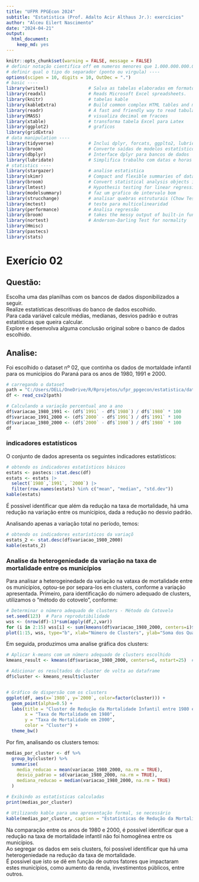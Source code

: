 ```yaml
---
title: "UFPR PPGEcon 2024"
subtitle: "Estatística (Prof. Adalto Acir Althaus Jr.): exercícios"
author: "Alceu Eilert Nascimento"
date: "2024-04-21"
output: 
  html_document: 
    keep_md: yes
---
```


```r
knitr::opts_chunk$set(warning = FALSE, message = FALSE)
# definir notação cientifica off em numeros menores que 1.000.000.000.000 ----
# definir qual o tipo do separador (ponto ou virgula) ----
options(scipen = 10, digits = 10, OutDec = ".")
# basic ----
library(writexl)               # Salva as tabelas elaboradas em formato .xls
library(readxl)                # Reads Microsoft Excel spreadsheets.
library(knitr)                 # tabelas kable
library(kableExtra)            # Build common complex HTML tables and manipulate table styles.
library(readr)                 # A fast and friendly way to read tabular data into R.
library(MASS)                  # visualiza decimal em fracoes
library(xtable)                # transforma tabela Excel para Latex
library(ggplot2)               # graficos
library(gridExtra)
# data manipulation ----
library(tidyverse)             # Inclui dplyr, forcats, ggplto2, lubridate, purrr, stringr, tibble, tidyr
library(broom)                 # Converte saídas de modelos estatísticos em tibbles
library(dbplyr)                # Interface dplyr para bancos de dados
library(lubridate)             # Simplifica trabalho com datas e horas
# statistics ----
library(stargazer)             # analise estatistica
library(skimr)                 # Compact and flexible summaries of data, a frictionless, pipeable approach to dealing with summary statistic
library(broom)                 # Convert statistical analysis objects into tidy data frames.
library(lmtest)                # Hypothesis testing for linear regression models.
library(modelsummary)          # faz um grafico de intervalo bom
library(strucchange)           # analisar quebras estruturais (Chow Test)
library(mctest)                # teste para multicolinearidad
library(performance)           # Analisa regressão 
library(broom)                 # takes the messy output of built-in functions in R, such as lm, nls, or t.test, and turns them into tidy tibbles.
library(nortest)               # Anderson-Darling Test for normality
library(Hmisc)
library(pastecs)
library(stats)
```

# Exerício 02

## Questão:  
Escolha uma das planilhas com os bancos de dados disponibilizados a seguir.  
Realize estatísticas descritivas do banco de dados escolhido.  
Para cada variável calcule médias, medianas, desvios padrão e outras estatísticas que queira calcular.  
Explore e desenvolva alguma conclusão original sobre o banco de dados escolhido.  

## Analise:

Foi escolhido o dataset nº 02, que continha os dados de mortaldade infantil para os municípios do Paraná para os anos de 1980, 1991 e 2000.  
```r
# carregando o dataset
path = "C:/Users/DELL/OneDrive/R/Rprojetos/ufpr_ppgecon/estatistica/data/dataset2.csv"
df <- read_csv2(path)

# Calculando a variação percentual ano a ano
df$variacao_1980_1991 <- (df$`1991` - df$`1980`) / df$`1980` * 100
df$variacao_1991_2000 <- (df$`2000` - df$`1991`) / df$`1991` * 100
df$variacao_1980_2000 <- (df$`2000` - df$`1980`) / df$`1980` * 100
df
```


### indicadores estatísticos

O conjunto de dados apresenta os seguintes indicadores estatísticos:

```r
# obtendo os indicadores estatísticos básicos
estats <- pastecs::stat.desc(df)
estats <- estats |> 
  select(`1980`,`1991`, `2000`) |> 
  filter(row.names(estats) %in% c("mean", "median", "std.dev"))
kable(estats)
```

É possivel identificar que além da redução na taxa de mortalidade, há uma redução na variação entre os munícipios, dada a redução no desvio padrão.

Analisando apenas a variação total no período, temos:
```r
# obtendo os indicadores estarísticos da variaçõ
estats_2 <- stat.desc(df$variacao_1980_2000)
kable(estats_2)
```


### Analise da heterogeniedade da variação na taxa de mortalidade entre os municípios

Para analisar a heterogeinedade da variação na vataxa de mortalidade entre os municípios, optou-se por separa-los em clusters, conforme a variação apresentada.
Primeiro, para identificação do número adequado de clusters, utilizamos o "método do cotovelo", conforme:

```r
# Determinar o número adequado de clusters - Método do Cotovelo
set.seed(123)  # Para reprodutibilidade
wss <- (nrow(df)-1)*sum(apply(df,2,var))
for (i in 2:15) wss[i] <- sum(kmeans(df$variacao_1980_2000, centers=i)$withinss)
plot(1:15, wss, type="b", xlab="Número de Clusters", ylab="Soma dos Quadrados Internos")
```

Em seguida, produzimos uma analise gráfica dos clusters:

```r
# Aplicar k-means com um número adequado de clusters escolhido
kmeans_result <- kmeans(df$variacao_1980_2000, centers=6, nstart=25)  # Ajuste o 'centers' conforme necessário

# Adicionar os resultados do cluster de volta ao dataframe
df$cluster <- kmeans_result$cluster


# Gráfico de dispersão com os clusters
ggplot(df, aes(x=`1980`, y=`2000`, color=factor(cluster))) +
  geom_point(alpha=0.5) +
  labs(title = "Cluster de Redução da Mortalidade Infantil entre 1980 e 2000",
       x = "Taxa de Mortalidade em 1980",
       y = "Taxa de Mortalidade em 2000",
       color = "Cluster") +
  theme_bw()
```


Por fim, analisando os clusters temos:

```r

medias_por_cluster <- df %>%
  group_by(cluster) %>%
  summarise(
    media_reducao = mean(variacao_1980_2000, na.rm = TRUE),
    desvio_padrao = sd(variacao_1980_2000, na.rm = TRUE),
    mediana_reducao = median(variacao_1980_2000, na.rm = TRUE)
  )

# Exibindo as estatísticas calculadas
print(medias_por_cluster)

# Utilizando kable para uma apresentação formal, se necessário
kable(medias_por_cluster, caption = "Estatísticas de Redução da Mortalidade Infantil por Cluster")
```

Na comparação entre os anos de 1980 e 2000, é possível identificar que a redução na taxa de mortalidade infantil não foi homogênea entre os municípios.  
Ao segregar os dados em seis clusters, foi possível identificar que há uma heterogeniedade na redução da taxa de mortalidade.   
É possivel que isto se dê em função de outros fatores que impactaram estes municípios, como aumento da renda, investimentos públicos, entre outros.

